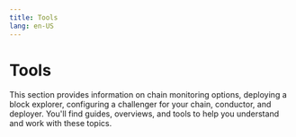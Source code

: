 ```yaml
---
title: Tools
lang: en-US
---
```



# Tools

This section provides information on chain monitoring options, deploying a block explorer, configuring a challenger for your chain, conductor, and deployer. You'll find guides, overviews, and tools to help you understand and work with these topics.

<Cards>
  <Card title="Chain monitoring options" href="/builders/chain-operators/tools/chain-monitoring" />

  <Card title="Deploying a block explorer" href="/builders/chain-operators/tools/explorer" />

  <Card title="How to configure challenger for your chain" href="/builders/chain-operators/tools/op-challenger" />

  <Card title="Conductor" href="/builders/chain-operators/tools/op-conductor" />

  <Card title="Deployer" href="/builders/chain-operators/tools/op-deployer" />
</Cards>
